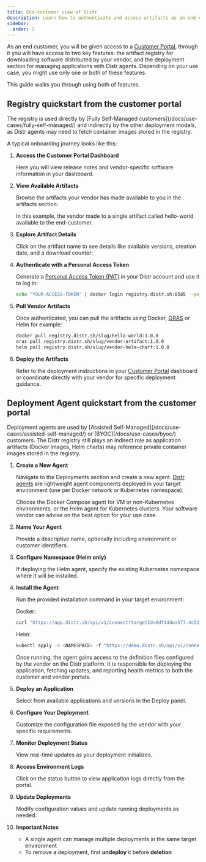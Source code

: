 ```yaml
---
title: End-customer view of Distr
description: Learn how to authenticate and access artifacts as an end customer
sidebar:
  order: 7
---
```



As an end customer, you will be given access to a [Customer Portal](/docs/product/distr-hub/#what-customers-can-do-in-the-customer-portal), through it you will have access to two key features: the artifact registry for downloading software distributed by your vendor, and the deployment section for managing applications with Distr agents. Depending on your use case, you might use only one or both of these features.

This guide walks you through using both of features.

## Registry quickstart from the customer portal

<Aside type="note">
  The registry is used directly by [Fully Self-Managed
  customers](/docs/use-cases/fully-self-managed/) and indirectly by the other
  deployment models, as Distr agents may need to fetch container images stored
  in the registry.
</Aside>

A typical onboarding journey looks like this:

1. **Access the Customer Portal Dashboard**

   Here you will view release notes and vendor-specific software information in your dashboard.

   <ThemeImage
     lightSrc="/src/assets/docs/product/vendor-portal/customer-portal-light.png"
     darkSrc="/src/assets/docs/product/vendor-portal/customer-portal-dark.png"
     alt="Deployments interface"
   />

2. **View Available Artifacts**

   Browse the artifacts your vendor has made available to you in the artifacts section:

   <ThemeImage
     lightSrc="/src/assets/docs/guides/customer-view/registry-access-light.png"
     darkSrc="/src/assets/docs/guides/customer-view/registry-access-dark.png"
     alt="Registry artifacts view"
   />

   In this example, the vendor made to a single artifact called hello-world available to the end-customer.

3. **Explore Artifact Details**

   Click on the artifact name to see details like available versions, creation date, and a download counter:

   <ThemeImage
     lightSrc="/src/assets/docs/guides/customer-view/package-details-light.png"
     darkSrc="/src/assets/docs/guides/customer-view/package-details-dark.png"
     alt="Artifact details view"
   />

4. **Authenticate with a Personal Access Token**

   Generate a [Personal Access Token (PAT)](/docs/integrations/personal-access-token/) in your Distr account and use it to log in:

   ```bash
   echo "YOUR-ACCESS-TOKEN" | docker login registry.distr.sh:8585 --password-stdin -u -
   ```

5. **Pull Vendor Artifacts**

   Once authenticated, you can pull the artifacts using Docker, [ORAS](https://oras.land/docs/installation) or Helm for example:

   ```bash
   docker pull registry.distr.sh/slug/hello-world:1.0.0
   oras pull registry.distr.sh/slug/vendor-artifact:1.0.0
   helm pull registry.distr.sh/slug/vendor-helm-chart:1.0.0
   ```

6. **Deploy the Artifacts**

   Refer to the deployment instructions in your [Customer Portal](/docs/product/distr-hub/#what-customers-can-do-in-the-customer-portal) dashboard or coordinate directly with your vendor for specific deployment guidance.

## Deployment Agent quickstart from the customer portal

<Aside type="note">
  Deployment agents are used by [Assisted
  Self-Managed](/docs/use-cases/assisted-self-managed/) or
  [BYOC](/docs/use-cases/byoc/) customers. The Distr registry still plays an
  indirect role as application artifacts (Docker images, Helm charts) may
  reference private container images stored in the registry.
</Aside>

1. **Create a New Agent**

   Navigate to the Deployments section and create a new agent. [Distr agents](/docs/product/agents/) are lightweight agent components deployed in your target environment (one per Docker network or Kubernetes namespace).

   <Aside type="tip">
     Choose the Docker Compose agent for VM or non-Kubernetes environments, or
     the Helm agent for Kubernetes clusters. Your software vendor can advise on
     the best option for your use case.
   </Aside>

2. **Name Your Agent**

   Provide a descriptive name, optionally including environment or customer identifiers.

   <ThemeImage
     lightSrc="/src/assets/docs/guides/customer-view/customer-agent-name-light.png"
     darkSrc="/src/assets/docs/guides/customer-view/customer-agent-name-dark.png"
     alt="Artifact details view"
   />

3. **Configure Namespace (Helm only)**

   If deploying the Helm agent, specify the existing Kubernetes namespace where it will be installed.

   <ThemeImage
     lightSrc="/src/assets/docs/guides/customer-view/helm-ns-light.png"
     darkSrc="/src/assets/docs/guides/customer-view/helm-ns-dark.png"
     alt="Artifact details view"
   />

4. **Install the Agent**

   Run the provided installation command in your target environment:

   Docker:

   ```bash
   curl "https://app.distr.sh/api/v1/connect?targetId=6df4ddwa577-4c53-4e91-999d37fd1badde&targetSecret=959c44185c96bed8de489d143f10881e" | docker compose -f - up -d
   ```

   Helm:

   ```bash
   kubectl apply -n <NAMESPACE> -f "https://demo.distr.sh/api/v1/connect?targetId=62e5817bbc-46e4-a2a6-dfdb24e2c561&targetSecret=d44ac95abe6d5139ebd5addfe31a4ed88f"
   ```

   Once running, the agent gains access to the definition files configured by the vendor on the Distr platform. It is responsible for deploying the application, fetching updates, and reporting health metrics to both the customer and vendor portals.

5. **Deploy an Application**

   Select from available applications and versions in the Deploy panel.

6. **Configure Your Deployment**

   Customize the configuration file exposed by the vendor with your specific requirements.

   <ThemeImage
     lightSrc="/src/assets/docs/guides/customer-view/config-light.png"
     darkSrc="/src/assets/docs/guides/customer-view/config-dark.png"
     alt="Artifact details view"
   />

7. **Monitor Deployment Status**

   View real-time updates as your deployment initializes.

   <ThemeImage
     lightSrc="/src/assets/docs/guides/customer-view/status-light.png"
     darkSrc="/src/assets/docs/guides/customer-view/status-dark.png"
     alt="Artifact details view"
   />

8. **Access Environment Logs**

   Click on the status button to view application logs directly from the portal.

   <ThemeImage
     lightSrc="/src/assets/docs/guides/customer-view/logs-light.png"
     darkSrc="/src/assets/docs/guides/customer-view/logs-dark.png"
     alt="Artifact details view"
   />

9. **Update Deployments**

   Modify configuration values and update running deployments as needed.

   <ThemeImage
     lightSrc="/src/assets/docs/guides/customer-view/update-deploy-light.png"
     darkSrc="/src/assets/docs/guides/customer-view/update-deploy-dark.png"
     alt="Artifact details view"
   />

10. **Important Notes**

    - A single agent can manage multiple deployments in the same target environment
    - To remove a deployment, first **undeploy** it before **deletion**
